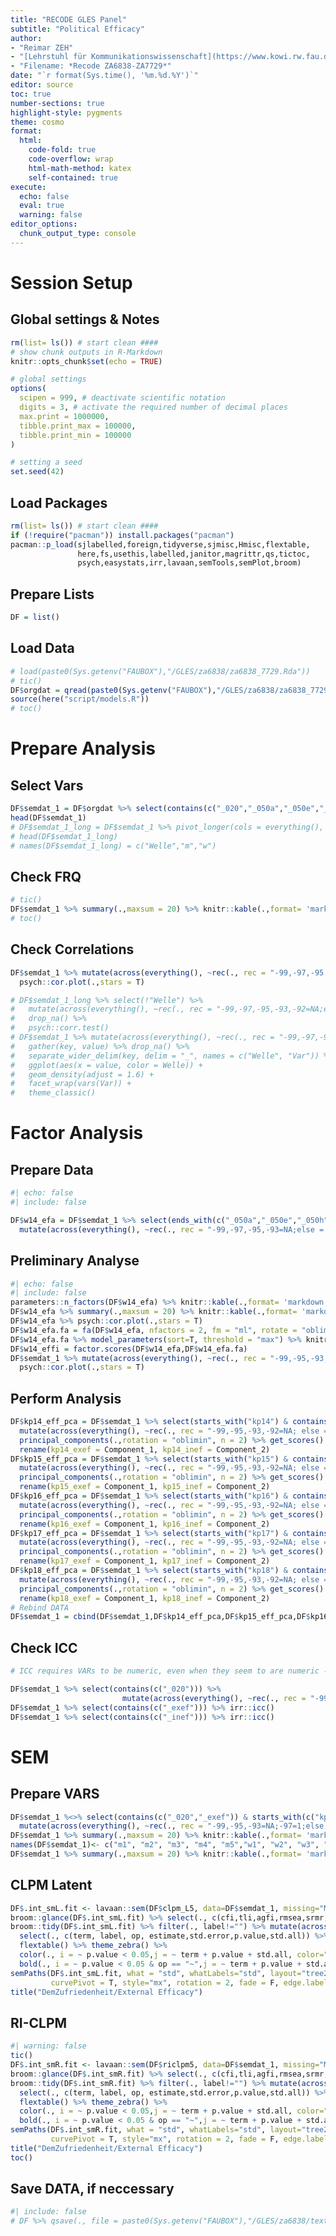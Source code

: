 ```yaml
---
title: "RECODE GLES Panel"
subtitle: "Political Efficacy"
author:
- "Reimar ZEH"
- "[Lehrstuhl für Kommunikationswissenschaft](https://www.kowi.rw.fau.de)"
- "Filename: *Recode ZA6838-ZA7729*"
date: "`r format(Sys.time(), '%m.%d.%Y')`"
editor: source
toc: true
number-sections: true
highlight-style: pygments
theme: cosmo
format:
  html: 
    code-fold: true
    code-overflow: wrap
    html-math-method: katex
    self-contained: true
execute: 
  echo: false
  eval: true
  warning: false
editor_options: 
  chunk_output_type: console
---
```


# Session Setup

## Global settings & Notes

```r
rm(list= ls()) # start clean ####
# show chunk outputs in R-Markdown
knitr::opts_chunk$set(echo = TRUE)

# global settings
options(
  scipen = 999, # deactivate scientific notation
  digits = 3, # activate the required number of decimal places
  max.print = 1000000,
  tibble.print_max = 100000,
  tibble.print_min = 100000
)

# setting a seed
set.seed(42)
```

## Load Packages

```r
rm(list= ls()) # start clean ####
if (!require("pacman")) install.packages("pacman")
pacman::p_load(sjlabelled,foreign,tidyverse,sjmisc,Hmisc,flextable,
               here,fs,usethis,labelled,janitor,magrittr,qs,tictoc,
               psych,easystats,irr,lavaan,semTools,semPlot,broom)
```

## Prepare Lists

```r
DF = list()
```

## Load Data

```r
# load(paste0(Sys.getenv("FAUBOX"),"/GLES/za6838/za6838_7729.Rda"))
# tic()
DF$orgdat = qread(paste0(Sys.getenv("FAUBOX"),"/GLES/za6838/za6838_7729.qs"))
source(here("script/models.R"))
# toc()
```


# Prepare Analysis
## Select Vars
```r
DF$semdat_1 = DF$orgdat %>% select(contains(c("_020","_050a","_050e","_050h","_050k")) & starts_with(c("kp14","kp15","kp16","kp17","kp18")) & !ends_with("be"))
head(DF$semdat_1)
# DF$semdat_1_long = DF$semdat_1 %>% pivot_longer(cols = everything(), names_to = c("set",".value"), names_sep = "_")
# head(DF$semdat_1_long)
# names(DF$semdat_1_long) = c("Welle","m","w")


```



## Check FRQ
```r
# tic()
DF$semdat_1 %>% summary(.,maxsum = 20) %>% knitr::kable(.,format= 'markdown')
# toc()
```


## Check Correlations
```r
DF$semdat_1 %>% mutate(across(everything(), ~rec(., rec = "-99,-97,-95,-93=NA;else = copy"))) %>%
  psych::cor.plot(.,stars = T)

# DF$semdat_1_long %>% select(!"Welle") %>%
#   mutate(across(everything(), ~rec(., rec = "-99,-97,-95,-93,-92=NA;else = copy"))) %>%
#   drop_na() %>% 
#   psych::corr.test()
# DF$semdat_1 %>% mutate(across(everything(), ~rec(., rec = "-99,-97,-95,-93,-92=NA;else = copy"))) %>%
#   gather(key, value) %>% drop_na() %>% 
#   separate_wider_delim(key, delim = "_", names = c("Welle", "Var")) %>%
#   ggplot(aes(x = value, color = Welle)) +
#   geom_density(adjust = 1.6) + 
#   facet_wrap(vars(Var)) + 
#   theme_classic()
```

# Factor Analysis
## Prepare Data {.unlisted .unnumbered}
```r
#| echo: false
#| include: false

DF$w14_efa = DF$semdat_1 %>% select(ends_with(c("_050a","_050e","_050h","_050k"))) %>%
  mutate(across(everything(), ~rec(., rec = "-99,-97,-95,-93=NA;else = copy")))
```

## Preliminary Analyse {.unlisted .unnumbered}
```r
#| echo: false
#| include: false
parameters::n_factors(DF$w14_efa) %>% knitr::kable(.,format= 'markdown')
DF$w14_efa %>% summary(.,maxsum = 20) %>% knitr::kable(.,format= 'markdown')
DF$w14_efa %>% psych::cor.plot(.,stars = T)
DF$w14_efa.fa = fa(DF$w14_efa, nfactors = 2, fm = "ml", rotate = "oblimin", scores = "regression", use = "pairwise.complete.obs")
DF$w14_efa.fa %>% model_parameters(sort=T, threshold = "max") %>% knitr::kable(.,format= 'markdown')
DF$w14_effi = factor.scores(DF$w14_efa,DF$w14_efa.fa)
DF$semdat_1 %>% mutate(across(everything(), ~rec(., rec = "-99,-95,-93,-92=NA; else = copy"))) %>%
  psych::cor.plot(.,stars = T)

```

## Perform Analysis

```r
DF$kp14_eff_pca = DF$semdat_1 %>% select(starts_with("kp14") & contains("_050")) %>% 
  mutate(across(everything(), ~rec(., rec = "-99,-95,-93,-92=NA; else = copy"))) %>%
  principal_components(.,rotation = "oblimin", n = 2) %>% get_scores() %>%
  rename(kp14_exef = Component_1, kp14_inef = Component_2)
DF$kp15_eff_pca = DF$semdat_1 %>% select(starts_with("kp15") & contains("_050")) %>% 
  mutate(across(everything(), ~rec(., rec = "-99,-95,-93,-92=NA; else = copy"))) %>%
  principal_components(.,rotation = "oblimin", n = 2) %>% get_scores() %>%
  rename(kp15_exef = Component_1, kp15_inef = Component_2)
DF$kp16_eff_pca = DF$semdat_1 %>% select(starts_with("kp16") & contains("_050")) %>% 
  mutate(across(everything(), ~rec(., rec = "-99,-95,-93,-92=NA; else = copy"))) %>%
  principal_components(.,rotation = "oblimin", n = 2) %>% get_scores() %>%
  rename(kp16_exef = Component_1, kp16_inef = Component_2)
DF$kp17_eff_pca = DF$semdat_1 %>% select(starts_with("kp17") & contains("_050")) %>% 
  mutate(across(everything(), ~rec(., rec = "-99,-95,-93,-92=NA; else = copy"))) %>%
  principal_components(.,rotation = "oblimin", n = 2) %>% get_scores() %>%
  rename(kp17_exef = Component_1, kp17_inef = Component_2)
DF$kp18_eff_pca = DF$semdat_1 %>% select(starts_with("kp18") & contains("_050")) %>% 
  mutate(across(everything(), ~rec(., rec = "-99,-95,-93,-92=NA; else = copy"))) %>%
  principal_components(.,rotation = "oblimin", n = 2) %>% get_scores() %>%
  rename(kp18_exef = Component_1, kp18_inef = Component_2)
# Rebind DATA
DF$semdat_1 = cbind(DF$semdat_1,DF$kp14_eff_pca,DF$kp15_eff_pca,DF$kp16_eff_pca,DF$kp17_eff_pca,DF$kp18_eff_pca)
```




## Check ICC
```r
# ICC requires VARs to be numeric, even when they seem to are numeric -> mutate!

DF$semdat_1 %>% select(contains(c("_020"))) %>% 
                         mutate(across(everything(), ~rec(., rec = "-99,-95,-93=NA; else = copy"))) %>% irr::icc()
DF$semdat_1 %>% select(contains(c("_exef"))) %>% irr::icc()
DF$semdat_1 %>% select(contains(c("_inef"))) %>% irr::icc()
```


# SEM
## Prepare VARS
```r
DF$semdat_1 %<>% select(contains(c("_020","_exef")) & starts_with(c("kp14","kp15","kp16","kp17","kp18"))) %>% 
  mutate(across(everything(), ~rec(., rec = "-99,-95,-93=NA;-97=1;else = copy")))
DF$semdat_1 %>% summary(.,maxsum = 20) %>% knitr::kable(.,format= 'markdown')
names(DF$semdat_1)<- c("m1", "m2", "m3", "m4", "m5","w1", "w2", "w3", "w4", "w5")
DF$semdat_1 %>% summary(.,maxsum = 20) %>% knitr::kable(.,format= 'markdown')
```

## CLPM Latent
```r
DF$.int_smL.fit <- lavaan::sem(DF$clpm_L5, data=DF$semdat_1, missing="ML", estimator = "MLR", mimic="Mplus", meanstructure = "default")
broom::glance(DF$.int_smL.fit) %>% select(., c(cfi,tli,agfi,rmsea,srmr,AIC,BIC)) %>% mutate(across(where(is.double), round, 3)) %>% knitr::kable(.,format= 'markdown')
broom::tidy(DF$.int_smL.fit) %>% filter(., label!="") %>% mutate(across(where(is.double), round, 3)) %>% 
  select(., c(term, label, op, estimate,std.error,p.value,std.all)) %>% 
  flextable() %>% theme_zebra() %>% 
  color(., i = ~ p.value < 0.05,j = ~ term + p.value + std.all, color="blue") %>%
  bold(., i = ~ p.value < 0.05 & op == "~",j = ~ term + p.value + std.all, bold=T) %>% autofit()
semPaths(DF$.int_smL.fit, what = "std", whatLabels="std", layout="tree2", intercepts = F, residuals = T, structural = T, 
         curvePivot = T, style="mx", rotation = 2, fade = F, edge.label.cex=0.7, edge.label.position = 0.4)
title("DemZufriedenheit/External Efficacy")
```

## RI-CLPM
```r
#| warning: false
tic()
DF$.int_smR.fit <- lavaan::sem(DF$riclpm5, data=DF$semdat_1, missing="ML", estimator = "MLR", mimic="Mplus", meanstructure = "default")
broom::glance(DF$.int_smR.fit) %>% select(., c(cfi,tli,agfi,rmsea,srmr,AIC,BIC)) %>% mutate(across(where(is.double), round, 3)) %>% knitr::kable(.,format= 'markdown')
broom::tidy(DF$.int_smR.fit) %>% filter(., label!="") %>% mutate(across(where(is.double), round, 3)) %>% 
  select(., c(term, label, op, estimate,std.error,p.value,std.all)) %>% 
  flextable() %>% theme_zebra() %>% 
  color(., i = ~ p.value < 0.05,j = ~ term + p.value + std.all, color="blue") %>%
  bold(., i = ~ p.value < 0.05 & op == "~",j = ~ term + p.value + std.all, bold=T) %>% autofit()
semPaths(DF$.int_smR.fit, what = "std", whatLabels="std", layout="tree2", intercepts = F, residuals = T, structural = T, 
         curvePivot = T, style="mx", rotation = 2, fade = F, edge.label.cex=0.7, edge.label.position = 0.4)
title("DemZufriedenheit/External Efficacy")
toc()
```



## Save DATA, if neccessary
```r
#| include: false
# DF %>% qsave(., file = paste0(Sys.getenv("FAUBOX"),"/GLES/za6838/text.qs"))
```
